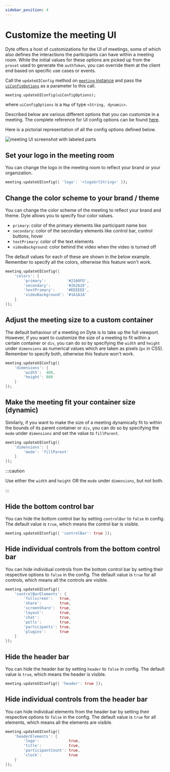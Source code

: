 ```yaml
---
sidebar_position: 4
---
```


# Customize the meeting UI

Dyte offers a host of customizations for the UI of meetings, some of which also defines the interactions the participants can have within a meeting room. While the initial values for these options are picked up from the `preset` used to generate the `authToken`, you can override them at the client end based on specific use cases or events.

Call the `updateUIConfig` method on [`meeting` instance](./reference/meeting) and pass the [`uiConfigOptions`](./reference/dyte-ui-config) as a parameter to this call.

```dart
meeting.updateUIConfig(uiConfigOptions);
```

where `uiConfigOptions` is a `Map` of type `<String, dynamic>`.

Described below are various different options that you can customize in a meeting. The complete reference for UI config options can be found [here](./reference/dyte-ui-config).

Here is a pictorial representation of all the config options defined below.

![meeting UI screenshot with labeled parts](/static/mobile/0.x.x/mobile-meeting-ui.png)

## Set your logo in the meeting room

You can change the logo in the meeting room to reflect your brand or your organization.

```dart
meeting.updateUIConfig({ 'logo': '<logoUrlString>' });
```

## Change the color scheme to your brand / theme

You can change the color scheme of the meeting to reflect your brand and theme. Dyte allows you to specify four color values.

- `primary`: color of the primary elements like participant name box
- `secondary`: color of the secondary elements like control bar, control buttons, hover
- `textPrimary`: color of the text elements
- `videoBackground`: color behind the video when the video is turned off

The default values for each of these are shown in the below example. Remember to specify all the colors, otherwise this feature won't work.

```dart
meeting.updateUIConfig({
    'colors': {
        'primary':         '#2160FD',
        'secondary':       '#262626',
        'textPrimary':     '#EEEEEE',
        'videoBackground': '#1A1A1A'
    }
});
```

<VideoPlayer src="/static/mobile/0.x.x/mobile-themes.mp4" mobile />

## Adjust the meeting size to a custom container

The default behaviour of a meeting on Dyte is to take up the full viewport. However, if you want to customize the size of a meeting to fit within a certain container or `div`, you can do so by specifying the `width` and `height` under `dimensions` as numerical values which are taken as pixels (`px` in CSS). Remember to specify both, otherwise this feature won't work.

```dart
meeting.updateUIConfig({
    'dimensions': {
        'width':  400,
        'height': 800
    }
});
```

## Make the meeting fit your container size (dynamic)

Similarly, if you want to make the size of a meeting dynamically fit to within the bounds of its parent container or `div`, you can do so by specifying the `mode` under `dimensions` and set the value to `fillParent`.

```dart
meeting.updateUIConfig({
    'dimensions': {
        'mode': 'fillParent'
    }
});
```

:::caution

Use either the `width` and `height` OR the `mode` under `dimensions`, but not both.

:::

## Hide the bottom control bar

You can hide the bottom control bar by setting `controlBar` to `false` in config. The default value is `true`, which means the control bar is visible.

```dart
meeting.updateUIConfig({ 'controlBar': true });
```

<VideoPlayer src="/static/mobile/0.x.x/mobile-control-bar.mp4" mobile />

## Hide individual controls from the bottom control bar

You can hide individual controls from the bottom control bar by setting their respective options to `false` in the config. The default value is `true` for all controls, which means all the controls are visible.

```dart
meeting.updateUIConfig({
    'controlBarElements': {
        'fullscreen':   true,
        'share':        true,
        'screenShare':  true,
        'layout':       true,
        'chat':         true,
        'polls':        true,
        'participants': true,
        'plugins':      true
    }
});
```

<VideoPlayer src="/static/mobile/0.x.x/mobile-control-bar-elements.mp4" mobile />

## Hide the header bar

You can hide the header bar by setting `header` to `false` in config. The default value is `true`, which means the header is visible.

```dart
meeting.updateUIConfig({ 'header': true });
```

<VideoPlayer src="/static/mobile/0.x.x/mobile-header.mp4" mobile />

## Hide individual controls from the header bar

You can hide individual elements from the header bar by setting their respective options to `false` in the config. The default value is `true` for all elements, which means all the elements are visible.

```dart
meeting.updateUIConfig({
    'headerElements': {
        'logo':             true,
        'title':            true,
        'participantCount': true,
        'clock':            true
    }
});
```

<!-- ## Customize waiting room

If you have enabled waiting room in the `role`, the participant will be put in an empty zone until the host joins and / or lets them in. You can choose the exact HTML to be rendered while the participant is in the waiting room (such as an infographic or play a video or display info about your org) by setting the `element` to a ReactNode or an HTMLElement, and whether the participant sees their own video while in the waiting room using `showSelfVideo` (which is `true` by default).

```dart
meeting.updateUIConfig({
    'waitingRoom': {
        'showSelfVideo': true,
        'element':       ReactNode|HTMLElement
    }
});
``` -->

<!-- ## Add overlay / filter to meeting video

You can add an overlay or filter to the meeting videos. You can add them to the individual participant videos or to the entire meeting grid at once. You would generally need to listen to the meeting events, such as [`roomMessage`](./advanced-usage#send-a-custom-message-to-other-participants-in-the-meeting-p2p-message--data-exchange), to determine when to show an overlay, or you could build your own custom logic around this.

:::info

Adding any overlay disables the context menu (right click) on the video stream(s).

:::

### Meeting grid overlay

You can add overlay to the entire meeting grid, which is the area including all the participant videos. Generally it will be all the area between the header and the control bar.

Use `meeting.grid.setOverlay(ReactNode)` to set overlay on top of the entire video grid. This can be useful for use cases like enabling reactions etc. Simply pass either a React component or a HTML string to the function. Remember to set the width and height to 100% to occupy the full size of the grid.

```javascript
meeting.grid.setOverlay(
  '<canvas id="reaction-1" style="width: 100%; height: 100%;" />'
);
```

To remove, you can simply set the overlay to `null`.

```javascript
meeting.grid.setOverlay(null);
```

### Participant video overlay

[Check this section](./advanced-usage#set-an-overlay--filter-on-the-participant-video). -->
